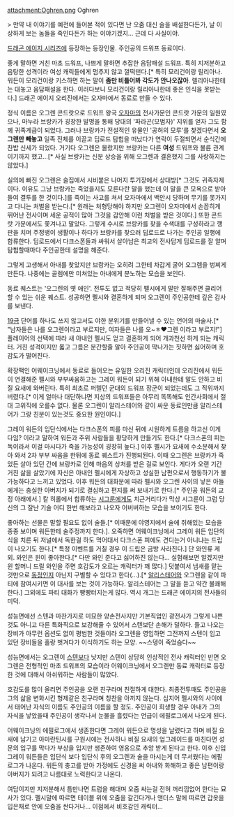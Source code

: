 attachment:Oghren.png
Oghren

> 만약 내 이야기를 예전에 들어본 적이 있다면 난 오줌 대신 술을 배설한다든가, 날 이상하게 보는 놈들을 죽인다든가 하는 이야기겠지... 근데 다 사실이야.

[[드래곤 에이지 시리즈]]에 등장하는 등장인물. 주인공의 드워프 동료이다.

좋게 말하면 거친 마초 드워프, 나쁘게 말하면 추잡한 음담패설 드워프. 특히 지저분하고 음탕한 성격이라 여성 캐릭들에게 멈추지 않고 껄떡댄다.[* 특히 모리건이랑 릴리아나. 워든이 모리건이랑 키스하면 하는 말이 '''좀만 비틀어봐 각도가 안나오잖아'''. 렐리아나한테는 대놓고 음담패설을 한다. 이러다보니 모리건이랑 릴리아나한테 좋은 인식을 못받는다.] 드래곤 에이지 오리진에서는 오자마에서 동료로 만들 수 있다. 

정식 이름은 오그렌 콘드랏으로 드워프 왕국 [[오자마]]의 전사가문인 콘드랏 가문의 일원였으나, 마누라 브랑카가 굉장한 발명을 통해 당대의 '파라곤(모범자)' 지위를 얻자 그도 함께 귀족계급이 되었다. 그러나 브랑카가 전설적인 유물인 '공허의 모루'를 찾겠다면서 '''오그렌만 빼놓고''' 일족 전체를 이끌고 딥로드 탐험을 떠났다가 연락이 두절되면서 순식간에 찬밥 신세가 되었다. 거기다 오그렌은 몰랐지만 브랑카는 다른 '''여성''' 드워프와 불륜 관계이기까지 했고...[* 사실 브랑카는 신분 상승을 위해 오그렌과 결혼했지 그를 사랑하지는 않았다.]

실의에 빠진 오그렌은 술집에서 시비붙은 나머지 투기장에서 상대방[* 그것도 귀족자제이다. 이유도 그냥 브랑카는 죽었을지도 모른다란 말을 했는데 이 말을 큰 모욕으로 받아들여 결투를 한 것이다.]를 죽이는 사고를 쳐서 오자마에서 백안시 당하며 무기를 못가지고 다니는 처벌을 받는다.[* 원래는 처형당해야 하지만 오그렌이 오자마에서 손꼽히게 뛰어난 전사이며 세운 공적이 많아 그것을 감안해 이런 처벌을 받은 것이다.] 또한 콘드랏 가문에서도 쫓겨나고 말았다. 그렇게 수시로 브랑카를 찾을 수색대를 구성하라고 깽판을 치며 주정뱅이 생활이나 하다가 브랑카를 찾으러 딥로드로 나가는 주인공 일행에 합류한다. 딥로드에서 다크스폰들과 싸워서 살아남은 최고의 전사답게 딥로드를 잘 알며 탐험할때마다 주인공한테 설명을 해준다. 

그렇게 고생해서 아내를 찾았지만 브랑카는 오히려 그한테 차갑게 굴어 오그렘을 벙찌게 만든다. 나중에는 골렘에만 미쳐있는 아내에게 분노하는 모습을 보인다.

동료 퀘스트는 '오그렌의 옛 애인'. 전투도 없고 적당히 펠시에게 말만 잘해주면 클리어 할 수 있는 쉬운 퀘스트. 성공하면 펠시와 결혼하게 되며 오그렌이 주인공한테 깊은 감사를 보낸다. 

[[19금]] 단어를 하나도 쓰지 않고서도 야한 분위기를 만들어낼 수 있는 언어의 마술사.[* "남자들은 나를 오그렌이라고 부르지만, 여자들은 나를 오~ㅎ♥그렌 이라고 부르지!"] 플레이어의 선택에 따라 새 아내인 펠시도 얻고 결혼하게 되어 개과천선 하게 되는 캐릭터. 거친 성격이지만 옯고 그름은 분간할줄 알아 주인공이 막나가는 짓하면 싫어하며 호감도가 떨어진다.

확장팩인 어웨이크닝에서 동료로 들어오는 유일한 오리진 캐릭터인데 오리진에서 워든이 연결해준 펠시와 부부싸움하고는 그레이 워든이 되기 위해 아내한테 말도 안하고 비질 요새에 와버린다. 특히 최초로 퍼렐던 군대의 드워프 장군이 되었는데도 그 직위까지 버렸다.[* 이게 얼마나 대단하냐면 지상의 드워프들은 아무리 똑똑해도 인간사회에서 절대 고위직에 오를수 없다. 물론 오그렌이 알리스테어와 같이 싸운 동료인만큼 알리스테어가 그랑 친분이 있는것도 중요한 원인이다.]

그레이 워든의 입단식에서는 다크스폰의 피를 마신 뒤에 시원하게 트름을 하고선 이게 다임? 이라고 말하여 워든과 주위 사람들을 황당하게 만들기도 한다.[* 다크스폰의 피는 독이라서 이걸 마시다가 죽을 가능성이 굉장히 높다.] 이후 펠시가 요새에 수소문해서 찾아 와서 2차 부부 싸움을 한뒤에 동료 퀘스트가 진행되된다. 이때 오그렌은 브랑카가 죽었든 살아 있던 간에 브랑카로 인해 마음의 상처를 받은 걸로 보인다. 게다가 오랜 기간 거친 삶을 살았기에 자신은 아내인 펠시에게 자상하고 성실한 남편으로서 행동하기가 불가능하다고 느끼고 있었다. 이후 워든의 대화문에 따라 펠시와 오그렌 사이의 낳은 아들에게는 충실한 아버지가 되기로 결심하고 편지를 써 보내기로 한다.[* 주인공 워든의 교정 아래에서.] 칼 히롤에서 합류하는 [[시그룬]]에게도 치근거리다가 막상 시그룬이 그럼 당신의 그 잘난 기술 어디 한번 해보라고 나오자 어버버하는 모습을 보이기도 한다. 

좋아하는 선물은 말할 필요도 없이 술들.[* 이때문에 야영지에서 술에 취해있는 모습을 종종 보이며 워든한테 술주정까지 한다.]. 오죽하면 어웨이크닝에서 그레이 워든 입단의식을 치른 뒤 저널에서 독한걸 하도 먹어대서 다크스폰 피에도 견디는거 아니냐는 드립이 나오기도 한다.[* 특정 이벤트를 거칠 경우 이 드립은 금방 사라진다.] 단 와인류 제외. 와인은 윈이 좋아한다.[* 다만 와인 준다고 싫어하진 않는다... 실험해보면 알겠지만 윈 할머니 드릴 와인을 주면 호감도가 오르는 캐릭터가 꽤 많다.] 덧붙여서 냄새를 맡는 것만으로 [[동정]]인지 아닌지 구별할 수 있다고 한다(…).[* [[알리스테어]]와 오그렌을 같이 파티에 참여시키면 이 대사를 보는 것이 가능하다. 알리스테어는 그 말을 듣고 약간 불쾌해한다.] 그외에도 파티 대화가 빵빵터지는게 많다. 역시 개그는 드래곤 에이지의 전사들의 미덕. 

성능면에선 스텐과 마찬가지로 미묘한 양손전사지만 기본직업인 광전사가 그렇게 나쁜 것도 아니고 다른 특화직으로 보강해줄 수 있어서 스텐보단 손해가 덜하다. 들고 나오는 장비가 아무런 옵션도 없이 평범한 것들이라 오그렌을 영입하면 그전까지 스텐이 입고 있던 장비들을 홀랑 벗겨다가 이식하기도 하는 모양. ~~스뎅이 죽었슴다~~

성능면에서는 오그렌이 [[스텐]]보다 낫지만 스텐이 상당히 인상적인 전사 캐릭터인 반면 오그렌은 전형적인 마초 드워프의 모습이라 어웨이크닝에서 오그렌만 동료 캐릭터로 등장한 것에 대해서 아쉬워하는 사람들이 많았다.

호감도를 많이 올리면 주인공을 오랜 친구라며 친절하게 대한다. 최종전투때도 주인공을 그의 삶을 변화시킨 형제같은 친구라며 칭찬을 아끼지 않는다. 심지어 펠시와의 사이에서 태어난 자식의 이름도 주인공의 이름을 할 정도. 주인공이 희생할 경우 아내가 그의 자식을 낳았을때 주인공이 생각나서 눈물을 흘렸다는 언급이 에필로그에서 나오게 된다.

어웨이크닝의 에필로그에서 생존한다면 그레이 워든으로 명성을 날렸다고 하며 비질 요새에 남기고 아마란틴시를 구원시에는 전사하나 비질 요새의 업그레이드를 마친다면 성문의 입구를 막다가 부상을 입지만 생존하여 영웅으로 추앙 받게 된다고 한다. 이후 신입 그레이 워든들은 입단식 보다 입단식 후의 오그렌과 술을 마시는게 더 무서웠다는 에필로그가 나온다. 워든의 충고를 받아 가정에도 신경을 써 아내와 화해하고 좋은 남편이랑 아버지가 되려고 나름대로 노력한다고 나온다. 

여담이지만 지저분해서 틈만나면 트럼을 해대며 오줌 싸는걸 전혀 꺼리낌없어 한다는 묘사가 있다. 펠시말에 따르면 테이블 위에 오줌을 갈긴다거나 앤더스 말에 따르면 갑옷을 입은채로 안에 오줌을 싼다거나... 이점에서 비호감인 캐릭터...
